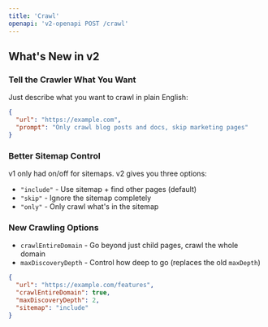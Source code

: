 ```yaml
---
title: 'Crawl'
openapi: 'v2-openapi POST /crawl'
---
```


## What's New in v2

### Tell the Crawler What You Want
Just describe what you want to crawl in plain English:

```json
{
  "url": "https://example.com",
  "prompt": "Only crawl blog posts and docs, skip marketing pages"
}
```

### Better Sitemap Control
v1 only had on/off for sitemaps. v2 gives you three options:
- `"include"` - Use sitemap + find other pages (default)
- `"skip"` - Ignore the sitemap completely  
- `"only"` - Only crawl what's in the sitemap

### New Crawling Options
- `crawlEntireDomain` - Go beyond just child pages, crawl the whole domain
- `maxDiscoveryDepth` - Control how deep to go (replaces the old `maxDepth`)

```json
{
  "url": "https://example.com/features",
  "crawlEntireDomain": true,
  "maxDiscoveryDepth": 2,
  "sitemap": "include"
}
```

